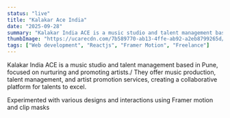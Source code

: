 ```yaml
---
status: "live"
title: "Kalakar Ace India"
date: "2025-09-28"
summary: "Kalakar India ACE is a music studio and talent management based in Pune"
thumbImage: "https://ucarecdn.com/7b589770-ab13-4ffe-ab92-a2eb8799265d/-/preview/920x600/"
tags: ["Web development", "Reactjs", "Framer Motion", "Freelance"]
---
```


Kalakar India ACE is a music studio and talent management based in Pune, focused on nurturing and promoting artists./
They offer music production, talent management, and artist promotion services, creating a collaborative platform for talents to excel.

Experimented with various designs and interactions using Framer motion and clip masks

<ImageModal
  src="https://ucarecdn.com/19783243-859c-4620-8a5a-e8beb29d805e/kalakar.jpg"
  alt="Toyota Taisor"
/>
<ImageModal
  src="https://ucarecdn.com/0f66af53-7c15-400c-a587-fa483587e062/-/preview/920x600/"
  alt="Toyota Taisor"
/>
<ImageModal
  src="https://ucarecdn.com/5dfc686c-1e72-4ec0-96d0-7036868bb220/-/preview/1000x666/"
  alt="Toyota Taisor"
/>
<ImageModal
  src="https://ucarecdn.com/39034dd3-36d5-4a49-b459-1c2a5bd5f5cc/-/preview/1000x666/"
  alt="Toyota Taisor"
/>
